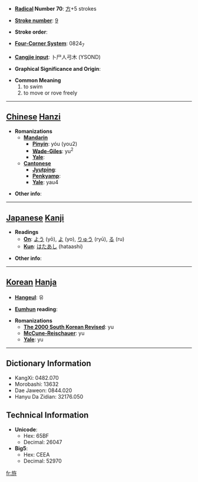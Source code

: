 * '''[[Wiktionary:Chinese radical index| Radical]] Number 70''': [[Wiktionary:Chinese radical index 方|方]]+5 strokes

* '''[[Wiktionary:Chinese total strokes index|Stroke number]]''': [[Wiktionary:Chinese total strokes index 9|9]]

* '''Stroke order''': 

* '''[[Wiktionary:Chinese four corner index|Four-Corner System]]''': 0824<sub>7</sub>

* '''[[Wiktionary:Chinese Cangjie index|Cangjie input]]''': 卜尸人弓木 (YSOND)

* '''Graphical Significance and Origin''': 

* '''Common Meaning'''
*#to swim
*# to move or rove freely


----

== [[Chinese]] [[Hanzi]] ==

* '''Romanizations'''
** '''[[Mandarin]]'''
*** '''[[Pinyin]]''': yóu (you2)
*** '''[[Wade-Giles]]''': yu<sup>2</sup>
*** '''[[Yale]]''': 
** '''[[Cantonese]]'''
*** '''[[Jyutping]]''':
*** '''[[Penkyamp]]''': 
*** '''[[Yale]]''': yau4

* '''Other info''': 

----

== [[Japanese]] [[Kanji]] ==

* '''Readings'''
** '''[[On]]''': [[よう]] (yō), [[よ]] (yo), [[りゅう]] (ryū), [[る]] (ru)
** '''[[Kun]]''': [[はたあし]] (hataashi)

* '''Other info''':  

----

== [[Korean]] [[Hanja]] ==

* '''[[Hangeul]]''': 유

* '''[[Eumhun]] reading''': 

* '''Romanizations'''
** '''[[The 2000 South Korean Revised Romanization|The 2000 South Korean Revised]]''': yu
** '''[[McCune-Reischauer]]''': yu
** '''[[Yale]]''': yu

----

== Dictionary Information ==

* KangXi: 0482.070
* Morobashi: 13632
* Dae Jaweon: 0844.020
* Hanyu Da Zidian: 32176.050

== Technical Information ==

* '''Unicode''':
** Hex: 65BF
** Decimal: 26047
* '''Big5''':
** Hex: CEEA
** Decimal: 52970

[[fr:斿]]